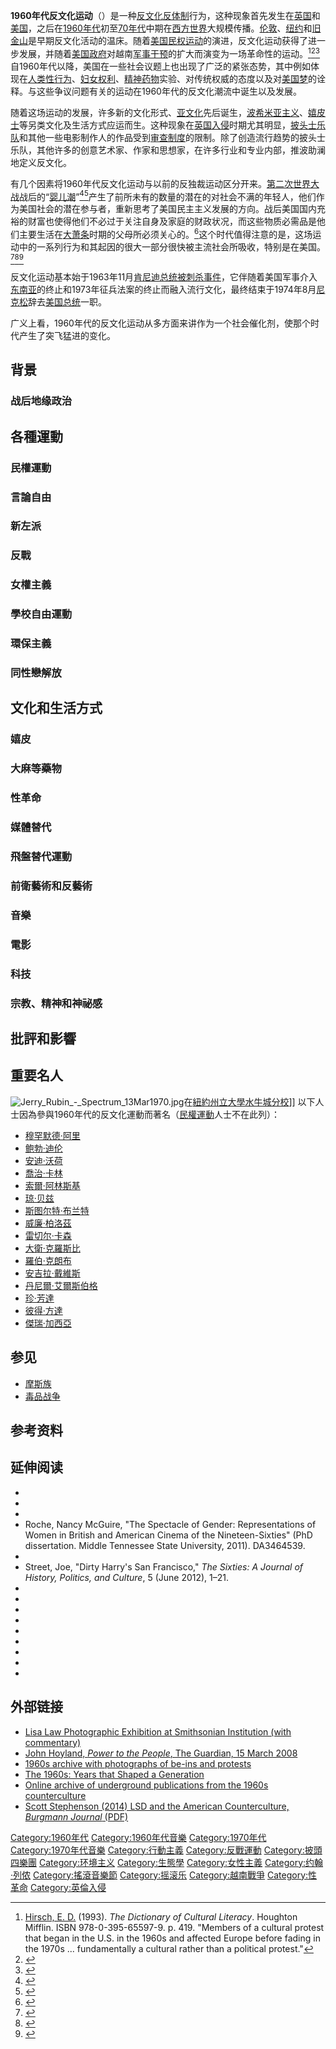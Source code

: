 {{Expand English}}
{{Incomplete}}
{{Infobox historical event
  |Event_Name     = 1960年代反文化运动
  |partof =
  |Image_Name     = Peace sign.svg
  |Imagesize      = 150px
  |Image_Alt      = 
  |Image_Caption  = [[和平符号|和平標誌]]，亦被称作反战標誌，它們由英国[[核裁军运动|核裁军运动]]组织设计和首先使用，后来成为这场反文化运动的标志性符号<ref>{{cite book |last=Liungman |first=Carl |date=1991 |title=Dictionary of Symbols |location=Santa Barbara, CA |publisher=ABC-CLIO |page=[https://archive.org/details/dictionaryofsymb00liun/page/253 253] |isbn=978-0-87436-610-5 |url=https://archive.org/details/dictionaryofsymb00liun/page/253 }}</ref><ref>{{cite web |url=http://news.bbc.co.uk/2/hi/uk_news/magazine/7292252.stm |title=World's best-known protest symbol turns 50 |last1=Westcott |first1=Kathryn |date=March 20, 2008 |website=bbc.co.uk |publisher=BBC |accessdate=June 10, 2014 |archive-date=2008-03-21 |archive-url=https://web.archive.org/web/20080321113603/http://news.bbc.co.uk/2/hi/uk_news/magazine/7292252.stm |dead-url=no }}</ref>。
  |Thumb_Time     = 
  |AKA            = 
  |Participants   = 
| location                 =全球
| date                     = 1960年代中期-1970年代中期
  |nongregorian   = 
  |Deaths        = 
| result = '''数场文化运动，包括'''：<br />[[英倫入侵|英倫入侵]]<br />{{Tsl|en|History of the hippie movement|嬉皮士运动的历史|嬉皮士运动}}<br />{{Tsl|en|Progg|普羅格}}<br />[[性革命|性革命]]<br />{{Tsl|en|Swinging Sixties|搖擺的六十年代}}<br />以及一系列的'''抗议活动'''：<br />[[反核運動|反核運動]]<br/>[[非裔美國人民權運動|非裔美國人民權運動]]<br/>{{Tsl|en|Chicano Movement|奇卡諾運動}}<br />[[美国印第安运动|美国印第安运动]]<br />{{Tsl|en|Asian American movement|美国亚裔运动}}<br />{{Tsl|en|Nuyorican Movement|纽约波多黎各运动}}<br />
[[言论自由运动|言论自由运动]]<br />[[同性恋解放运动|同性恋解放运动]]<br/>{{Tsl|en|Opposition to United States involvement in the Vietnam War|對美國介入越南戰爭的反對運動}}<br/>[[第二波女性主義|第二波女性主義]]
  |URL            = 
}}
'''1960年代反文化运动'''（{{lang-en| 1960s counterculture movement}}）是一种[[反文化|反文化]][[反建制|反体制]]行为，这种现象首先发生在[[英国|英国]]和[[美国|美国]]，之后在[[1960年代|1960年代]]初至[[70年代|70年代]]中期在[[西方世界|西方世界]]大规模传播。[[伦敦|伦敦]]、[[纽约|纽约]]和[[旧金山|旧金山]]是早期反文化活动的温床。随着[[非裔美国人民权运动|美国民权运动]]的演进，反文化运动获得了进一步发展，并随着[[美国政府|美国政府]]对越南[[越战|军事干预]]的扩大而演变为一场革命性的运动。<ref>[[Eric_Donald_Hirsch|Hirsch, E. D.]] (1993). ''The Dictionary of Cultural Literacy''. Houghton Mifflin. ISBN 978-0-395-65597-9. p. 419. "Members of a cultural protest that began in the U.S. in the 1960s and affected Europe before fading in the 1970s ... fundamentally a cultural rather than a political protest."</ref><ref>{{cite book | last = Anderson| first = Terry H.| title = The Movement and the Sixties| url = https://archive.org/details/isbn_9780195074093| publisher = Oxford University Press| year = 1995| isbn = 978-0-19-510457-8 }}</ref><ref>{{cite book|editor1-last=Landis|editor1-first=Judson R.|title=Current Perspectives on Social Problems|url=https://archive.org/details/currentperspecti0000land|date=1973|publisher=Wadsworth Publishing Co.|location=Belmont, California|isbn=0-534-00289-7|page=[https://archive.org/details/currentperspecti0000land/page/2 2]|edition=Third|quote=Culture is the "social heritage" of society. It includes the complex set of learned and shared beliefs, customs, skills, habits, traditions, and knowledge common to the members of society. Within a culture, there may be subcultures made up of specific groups that are somewhat separate from the rest of society because of distinct traits, beliefs, or interests.}}</ref>自1960年代以降，美国在一些社会议题上也出现了广泛的紧张态势，其中例如体现在[[人类性行为|人类性行为]]、[[妇女权利|妇女权利]]、[[精神药物|精神药物]]实验、对传统权威的态度以及对[[美国梦|美国梦]]的诠释。与这些争议问题有关的运动在1960年代的反文化潮流中诞生以及发展。

随着这场运动的发展，许多新的文化形式、[[亚文化|亚文化]]先后诞生，[[波希米亚主义|波希米亚主义]]、[[嬉皮士|嬉皮士]]等另类文化及生活方式应运而生。这种现象在[[英国入侵|英国入侵]]时期尤其明显，[[披头士乐队|披头士乐队]]和其他一些电影制作人的作品受到[[审查制度|审查制度]]的限制。除了创造流行趋势的披头士乐队，其他许多的创意艺术家、作家和思想家，在许多行业和专业内部，推波助澜地定义反文化。

有几个因素将1960年代反文化运动与以前的反独裁运动区分开来。[[第二次世界大战|第二次世界大战]]战后的“[[婴儿潮|婴儿潮]]”<ref name="CNN 2011-08-11">{{cite news |url=http://i2.cdn.turner.com/money/2011/08/11/pf/recession_birth_rate/chart-birth-rate-2.top.gif |format=GIF |title=Birth Rate Chart |work=CNN |publisher=CNN |date=August 11, 2011 |quote=Annotated Chart of 20th Century US Birth Rates |accessdate=2017-02-23 |archive-date=2021-01-07 |archive-url=https://web.archive.org/web/20210107163114/https://i2.cdn.turner.com/money/2011/08/11/pf/recession_birth_rate/chart-birth-rate-2.top.gif |dead-url=no }}</ref><ref>{{cite web |url=http://www.boomerslife.org/baby_boom_population_us_census_bureau_by_state.htm |title=Baby Boom population - U.S. Census Bureau - USA and by state |publisher=Boomerslife.org |accessdate=June 9, 2009 |archive-date=2009-06-05 |archive-url=https://web.archive.org/web/20090605062254/http://www.boomerslife.org/baby_boom_population_us_census_bureau_by_state.htm |dead-url=no }}</ref>产生了前所未有的数量的潜在的对社会不满的年轻人，他们作为美国社会的潜在参与者，重新思考了美国民主主义发展的方向。战后美国国内充裕的财富也使得他们不必过于关注自身及家庭的财政状况，而这些物质必需品是他们主要生活在[[大萧条|大萧条]]时期的父母所必须关心的。<ref name="Yale-New Haven Teachers Institute">{{cite journal |title=Student Protest in the 1960s |journal=Yale-New Haven Teachers Institute: Curriculum Unit 79.02.03 |year=1979 |last=Churney |first=Linda |url=http://www.yale.edu/ynhti/curriculum/units/1979/2/79.02.03.x.html |accessdate=April 18, 2014 |quote=This unit focuses on student protest in the 60s |author= |archive-url=https://web.archive.org/web/20160729084756/http://www.yale.edu/ynhti/curriculum/units/1979/2/79.02.03.x.html |archive-date=2016-07-29 |dead-url=yes }}</ref>这个时代值得注意的是，这场运动中的一系列行为和其起因的很大一部分很快被主流社会所吸收，特别是在美国。<ref name="KidnerBucur2007">{{cite book|author1=Frank Kidner|author2=Maria Bucur|author3=Ralph Mathisen|author4=Sally McKee|author5=Theodore Weeks|title=Making Europe: People, Politics, and Culture, Volume II: Since 1550|url=https://books.google.com/books?id=yIMSNu5OFHoC&pg=PA831|date=December 27, 2007|publisher=Cengage Learning|isbn=0-618-00481-5|pages=831–|access-date=2017-02-23|archive-date=2020-07-29|archive-url=https://web.archive.org/web/20200729184219/https://books.google.com/books?id=yIMSNu5OFHoC&pg=PA831|dead-url=no}}</ref><ref name="RubinCasper2013">{{cite book|author1=Professor Joan Shelley Rubin|author2=Professor Scott E. Casper|title=The Oxford Encyclopedia of American Cultural and Intellectual History|url=https://books.google.com/books?id=_-lMAgAAQBAJ&pg=PA264|date=March 14, 2013|publisher=Oxford University Press|isbn=978-0-19-976435-8|pages=264–|access-date=2017-02-23|archive-date=2020-07-29|archive-url=https://web.archive.org/web/20200729200622/https://books.google.com/books?id=_-lMAgAAQBAJ&pg=PA264|dead-url=no}}</ref><ref name="Kimball2013">{{cite book|author=Roger Kimball|title=The Long March: How the Cultural Revolution of the 1960s Changed America|url=https://books.google.com/books?id=DqXNlJxslm4C&pg=PT82|date=October 10, 2013|publisher=Encounter Books|isbn=978-1-59403-393-3|pages=82–|access-date=2017-02-23|archive-date=2020-07-29|archive-url=https://web.archive.org/web/20200729184204/https://books.google.com/books?id=DqXNlJxslm4C&pg=PT82|dead-url=no}}</ref>

反文化运动基本始于1963年11月[[肯尼迪遇刺案|肯尼迪总统被刺杀事件]]，它伴随着美国军事介入[[东南亚|东南亚]]的终止和1973年征兵法案的终止而融入流行文化，最终结束于1974年8月[[尼克松|尼克松]]辞去[[美国总统|美国总统]]一职。

广义上看，1960年代的反文化运动从多方面来讲作为一个社会催化剂，使那个时代产生了突飞猛进的变化。

== 背景 ==
{{main|1960年代反文化时间轴}}
===战后地缘政治===
{{main|冷战}}

== 各種運動 ==
=== 民權運動 ===
{{Main|非裔美國人民權運動}}

=== 言論自由 ===
{{Main|言論自由運動}}
=== 新左派 ===
{{Main|新左派}}
=== 反戰 ===
{{See also|要做愛，不要作戰}}
=== 女權主義 ===
{{Main|第二波女性主義}}
=== 學校自由運動 ===
=== 環保主義 ===
{{Main|環保主義}}
=== 同性戀解放 ===
{{Main|同性戀解放}}
== 文化和生活方式 ==
{{大麻}}
=== 嬉皮 ===
{{Main|嬉皮}}
=== 大麻等藥物 ===
{{Main|LSD發現史}}
=== 性革命 ===
{{Main|性革命}}
=== 媒體替代 ===
=== 飛盤替代運動 ===
{{main|飞盘}}

=== 前衛藝術和反藝術 ===
{{Main|前衛}}
=== 音樂 ===
=== 電影 ===
=== 科技 ===
=== 宗教、精神和神祕感 ===

==批評和影響 ==

== 重要名人 ==
[[File:Jerry_Rubin_-_Spectrum_13Mar1970.jpg|thumb]]在[[紐約州立大學水牛城分校|紐約州立大學水牛城分校]]]]
以下人士因為參與1960年代的反文化運動而著名（[[非裔美國人民權運動|民權運動]]人士不在此列）：
* [[穆罕默德·阿里|穆罕默德·阿里]]
* [[鲍勃·迪伦|鲍勃·迪伦]]
* [[安迪·沃荷|安迪·沃荷]]
* [[喬治·卡林|喬治·卡林]]
* [[索爾·阿林斯基|索爾·阿林斯基]]
* [[琼·贝兹|琼·贝兹]]
* [[斯图尔特·布兰特|斯图尔特·布兰特]]
* [[威廉·柏洛茲|威廉·柏洛茲]]
* [[雷切尔·卡森|雷切尔·卡森]]
* [[大衛·克羅斯比|大衛·克羅斯比]]
* [[羅伯·克朗布|羅伯·克朗布]]
* [[安吉拉·戴維斯|安吉拉·戴維斯]]
* [[丹尼爾·艾爾斯伯格|丹尼爾·艾爾斯伯格]]
* [[珍·芳達|珍·芳達]]
* [[彼得·方達|彼得·方達]]
* [[傑瑞·加西亞|傑瑞·加西亞]]

==参见==
* [[摩斯族|摩斯族]]
* [[毒品战争_(美国)|毒品战争]]

==参考资料==
{{reflist|30em}}

==延伸阅读==
* {{cite web |first=Rebecca |last=Jackson |publisher=[[Iowa_State_University|Iowa State University]] Library |title=The 1960s: A Bibliography |url=http://www.public.iastate.edu/~rjackson/webbibl.html |access-date=2017-02-23 |archive-url=https://web.archive.org/web/20180315063443/http://www.public.iastate.edu/~rjackson/webbibl.html |archive-date=2018-03-15 |dead-url=yes }}
* {{cite book |first=Gretchen |last=Lemke-Santangelo |title=Daughters of Aquarius: Women of the Sixties Counterculture |url=https://archive.org/details/daughtersofaquar0000lemk |publisher=University Press of Kansas |year=2009 |isbn=978-0-7006-1633-6}}
* {{cite book |first=Charles A. |last=Reich |authorlink=Charles A. Reich |origyear=1970 |title=[[The_Greening_of_America|The Greening of America]] |edition=25th anniversary |publisher=[[Three_Rivers_Press|Three Rivers Press]] |year=1995 |isbn=978-0-517-88636-6}}
* Roche, Nancy McGuire, "The Spectacle of Gender: Representations of Women in British and American Cinema of the Nineteen-Sixties" (PhD dissertation. Middle Tennessee State University, 2011). DA3464539.
* {{cite book |authorlink=Theodore Roszak (scholar) |first=Theodore |last=Roszak |year=1968 |title=[[The_Making_of_a_Counter_Culture|The Making of a Counter Culture]] |publisher=[[University_of_California|University of California]]}}
* Street, Joe, "Dirty Harry's San Francisco," ''The Sixties: A Journal of History, Politics, and Culture'',  5 (June 2012), 1–21.
* {{cite web |publisher=[[PBS|PBS]] |title=American Experience: Primary Resources: Truth about Indochina, 1954 |url=http://www.pbs.org/wgbh/americanexperience/features/primary-resources/jfk-indochina/ |accessdate=2017-02-23 |archive-date=2017-03-11 |archive-url=https://web.archive.org/web/20170311224501/http://www.pbs.org/wgbh/americanexperience/features/primary-resources/jfk-indochina/ |dead-url=no }}
* {{cite news |first=David |last=Shribman |publisher=[[Pittsburg_Post-Gazette|Pittsburg Post-Gazette]] |title=If JFK had lived |url=http://www.post-gazette.com/opinion/david-shribman/2013/11/10/If-JFK-had-lived/stories/201311100060 |date=November 9, 2013 |accessdate=2017-02-23 |archive-date=2020-08-01 |archive-url=https://web.archive.org/web/20200801062545/https://www.post-gazette.com/opinion/david-shribman/2013/11/10/If-JFK-had-lived/stories/201311100060 |dead-url=no }}
* {{cite news |first=Sam |last=Roberts |publisher=''New York Times'' |title=''A Spy Confesses, and Still Some Weep for the Rosenbergs'' |url=https://www.nytimes.com/2008/09/21/weekinreview/21roberts.html?pagewanted=print |date=September 21, 2008 |accessdate=2017-02-23 |archive-date=2019-09-13 |archive-url=https://web.archive.org/web/20190913023138/https://www.nytimes.com/2008/09/21/weekinreview/21roberts.html?pagewanted=print |dead-url=no }}
* {{Cite news |first=Bruce |last=Weber |publisher=''New York Times'' |title=''Leonard I. Weinglass, Lawyer, Dies at 77; Defended Renegades and the Notorious'' |url=https://www.nytimes.com/2011/03/25/us/25weinglass.html?_r=0 |date=March 24, 2011 |accessdate=2017-02-23 |archive-date=2019-09-10 |archive-url=https://web.archive.org/web/20190910150441/https://www.nytimes.com/2011/03/25/us/25weinglass.html?_r=0 |dead-url=no }}
* {{Cite book |last=Perrone |first=James E. |year=2004 |title=Music of the Counterculture Era |url=https://archive.org/details/musicofcountercu0000pero |publisher=Greenwood Publishing Group. |isbn= 0-313-32689-4}}
* {{cite web |first=Richard J. |last=Miller |publisher=''Salon.com''. |year=2013 |title=''Timothy Leary's liberation, and the CIA's experiments! LSD's amazing, psychedelic history (Excerpt)'' |url=http://www.salon.com/2013/12/14/timothy_learys_liberation_and_the_cias_experiments_lsds_amazing_psychedelic_history/ |accessdate=2017-02-23 |archive-date=2020-11-08 |archive-url=https://web.archive.org/web/20201108091924/https://www.salon.com/2013/12/14/timothy_learys_liberation_and_the_cias_experiments_lsds_amazing_psychedelic_history/ |dead-url=no }}
* {{cite web |first=Julia Ann |last=Weekes |publisher=Smithsonian Magazine |date=October 31, 2008 |title=''Warhol's Pop Politics'' |url=http://www.smithsonianmag.com/arts-culture/Warhol-Pop-Politics.html |deadurl=yes |archiveurl=https://wayback.archive-it.org/all/20090927023012/http://www.smithsonianmag.com/arts-culture/Warhol-Pop-Politics.html |archivedate=2009年9月27日 |accessdate=2017年2月23日 }}
* {{cite news
| first = Cecilia
| last = Rasmussen
| date = August 5, 2007
| title = Closing of club ignited the 'Sunset Strip riots'
| publisher = [[Los_Angeles_Times|Los Angeles Times]]
| url = http://articles.latimes.com/2007/aug/05/local/me-then5
| accessdate = 2017-02-23
| archive-date = 2017-01-30
| archive-url = https://web.archive.org/web/20170130193147/http://articles.latimes.com/2007/aug/05/local/me-then5
| dead-url = no
}}
* {{citation |title=[[Berkeley_in_the_Sixties|Berkeley in the Sixties]] (1990 Film Documentary) |last=Kitchell |first=Mark |publisher=Libra Films}}

==外部链接==
* [http://americanhistory.si.edu/lisalaw/ Lisa Law Photographic Exhibition at Smithsonian Institution (with commentary)]{{Wayback|url=http://americanhistory.si.edu/lisalaw/ |date=20151023125934 }}
* [http://music.guardian.co.uk/pop/story/0,,2264862,00.html John Hoyland, ''Power to the People'', The Guardian, 15 March 2008]{{Wayback|url=http://music.guardian.co.uk/pop/story/0,,2264862,00.html |date=20081016003704 }}
* [https://web.archive.org/web/20140308030647/http://www.sixtiespix.com/subhomepage.html 1960s archive with photographs of be-ins and protests]
* [http://www.pbs.org/opb/thesixties/timeline/timeline_flash.html The 1960s: Years that Shaped a Generation]{{Wayback|url=http://www.pbs.org/opb/thesixties/timeline/timeline_flash.html |date=20201109220504 }}
* [https://web.archive.org/web/20140719025351/http://1960s-counterculture.org/ Online archive of underground publications from the 1960s counterculture]
* [http://www.academia.edu/11558803/LSD_and_the_American_Counterculture_Comrades_in_the_Psychedelic_Quest Scott Stephenson (2014) LSD and the American Counterculture, ''Burgmann Journal'' (PDF)]{{Wayback|url=http://www.academia.edu/11558803/LSD_and_the_American_Counterculture_Comrades_in_the_Psychedelic_Quest |date=20191221054252 }}

{{反战}}
{{六八运动}}

[[Category:1960年代|Category:1960年代]]
[[Category:1960年代音樂|Category:1960年代音樂]]
[[Category:1970年代|Category:1970年代]]
[[Category:1970年代音樂|Category:1970年代音樂]]
[[Category:行動主義|Category:行動主義]]
[[Category:反戰運動|Category:反戰運動]]
[[Category:披頭四樂團|Category:披頭四樂團]]
[[Category:环境主义|Category:环境主义]]
[[Category:生態學|Category:生態學]]
[[Category:女性主義|Category:女性主義]]
[[Category:约翰·列侬|Category:约翰·列侬]]
[[Category:搖滾音樂節|Category:搖滾音樂節]]
[[Category:摇滚乐|Category:摇滚乐]]
[[Category:越南戰爭|Category:越南戰爭]]
[[Category:性革命|Category:性革命]]
[[Category:英倫入侵|Category:英倫入侵]]